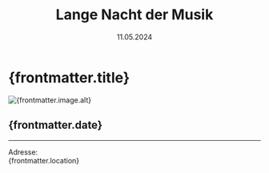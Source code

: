 ﻿---
draft: false
history: false
layout: ../../layouts/BlogLayout.astro
publishedDate: 2024-05-11
date: 11.05.2024
uhrzeit: 
title: Lange Nacht der Musik
description: Jazz in der Kirche, neue Station am Giesinger Berg
location: Lutherkirche , Bergstraße 3, 81539 München (Giesing)
keywords: Lange Nacht der Musik, München
link: 
linktext: 
image:
  src: /images/ical.png
  alt: Lange Nacht der Musik
---

#  {frontmatter.title}

<div id="toc">
    <Image
      src={frontmatter.image.src}
      width={1000}
      height="auto"
      quality={95}
      format = "webp"
      class = "rounded-xl"
      alt={frontmatter.image.alt}
    />
</div>

## {frontmatter.date}



---


Adresse: <br /> {frontmatter.location}
<br />
